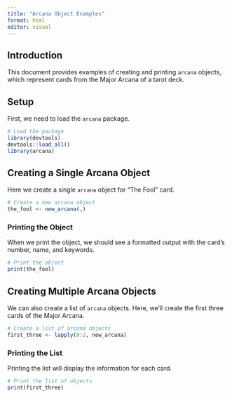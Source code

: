 ```yaml
---
title: "Arcana Object Examples"
format: html
editor: visual
---
```


## Introduction

This document provides examples of creating and printing `arcana` objects, which represent cards from the Major Arcana of a tarot deck.

## Setup

First, we need to load the `arcana` package.

```r
# Load the package
library(devtools)
devtools::load_all()
library(arcana)
```

## Creating a Single Arcana Object

Here we create a single `arcana` object for "The Fool" card.

```r
# Create a new arcana object
the_fool <- new_arcana(,)
```

### Printing the Object

When we print the object, we should see a formatted output with the card's number, name, and keywords.

```r
# Print the object
print(the_fool)
```

## Creating Multiple Arcana Objects

We can also create a list of `arcana` objects. Here, we'll create the first three cards of the Major Arcana.

```r
# Create a list of arcana objects
first_three <- lapply(0:2, new_arcana)
```

### Printing the List

Printing the list will display the information for each card.

```r
# Print the list of objects
print(first_three)
```
